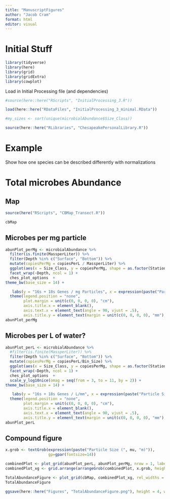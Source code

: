```yaml
---
title: "ManuscriptFigures"
author: "Jacob Cram"
format: html
editor: visual
---
```


# Initial Stuff

```r
library(tidyverse)
library(here)
library(grid)
library(gridExtra)
library(cowplot)
```

Load in Initial Processing file (and dependencies)

```r
#source(here::here("RScripts", "InitialProcessing_3.R"))

load(here::here("RDataFiles", "InitialProcessing_3_minimal.RData"))

#my_sizes <- sort(unique(microbialAbundance$Size_Class))

source(here::here("RLibraries", "ChesapeakePersonalLibrary.R"))

```

# Example

Show how one species can be described differently with normalizations

# Total microbes Abundance

## Map

```r
source(here("RScripts", "CBMap_Transect.R"))
```

```r
cbMap
```

## Microbes per mg particle

```r
abunPlot_perMg <- microbialAbundance %>% 
  filter(is.finite(MassperLiter)) %>%
  filter(Depth %in% c("Surface", "Bottom")) %>%
  mutate(copiesPerMg = copiesPerL / MassperLiter) %>%
  ggplot(aes(x = Size_Class, y = copiesPerMg, shape = as.factor(Station), fill = as.factor(Station))) +
  facet_wrap(~Depth, ncol = 1) +
  ches_plot_options  +
theme_bw(base_size = 14) +

   labs(y = "16s + 18s Genes / mg Particles", x = expression(paste("Particle Size (", mu, "m)")))+
  theme(legend.position = "none",
        plot.margin = unit(c(0, 0, 0, 0), "cm"),
        axis.title.x = element_blank(),
        axis.text.x = element_text(angle = 90, vjust = .5),
        axis.title.y = element_text(margin = unit(c(0, 0, 0, 0), "mm"), vjust = 0))
abunPlot_perMg
```

## Microbes per L of water?

```r
abunPlot_perL <- microbialAbundance %>% 
  #filter(is.finite(MassperLiter)) %>%
  filter(Depth %in% c("Surface", "Bottom")) %>%
  mutate(copiesPerMg = copiesPerL/Bin_Size) %>%
  ggplot(aes(x = Size_Class, y = copiesPerMg, shape = as.factor(Station), fill = as.factor(Station))) +
  facet_wrap(~Depth, ncol = 1) +
  ches_plot_options  +
  scale_y_log10nice(omag = seq(from = 3, to = 11, by = 2)) +
theme_bw(base_size = 14) +

   labs(y = "16s + 18s Genes / L/mm", x = expression(paste("Particle Size (", mu, "m)")))+
  theme(legend.position = "none",
        plot.margin = unit(c(0, 0, 0, 0), "cm"),
        axis.title.x = element_blank(),
        axis.text.x = element_text(angle = 90, vjust = .5),
        axis.title.y = element_text(margin = unit(c(0, 0, 0, 0), "mm"), vjust = 0))
abunPlot_perL
```

## Compound figure

```r
x.grob <- textGrob(expression(paste("Particle Size (", mu, "m)")), 
                   gp=gpar(fontsize=14))

combinedPlot <- plot_grid(abunPlot_perL, abunPlot_perMg, nrow = 1, labels = c("B", "C"))
combinedPlot_xg <- grid.arrange(arrangeGrob(combinedPlot, x.grob, heights = c(10, 1)))
```

```r
TotalAbundanceFigure <- plot_grid(cbMap, combinedPlot_xg, rel_widths = c(1,2.5), labels = c("A", ""))
TotalAbundanceFigure
```

```r
ggsave(here::here("Figures", "TotalAbundanceFigure.png"), height = 4, width = 6)
```

# 
